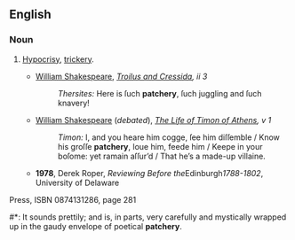 ==English==

===Noun===
{{en-noun|-}}

# [[hypocrisy|Hypocrisy]], [[trickery]].
#* {{ca.|1602}} [[w:William Shakespeare|William Shakespeare]], ''[[w:Troilus and Cressida|Troilus and Cressida]], ii 3''
#*: ''Thersites:'' Here is ſuch '''patchery''', ſuch juggling and ſuch knavery!
#* {{a.|1623}} [[w:William Shakespeare|William Shakespeare]] (''debated''), ''[[w:The Life of Timon of Athens |The Life of Timon of Athens]], v 1''
#*: ''Timon:'' I, and you heare him cogge, ſee him diſſemble<!--,--> / Know his groſſe '''patchery''', loue him, feede him<!--,--> / Keepe in your boſome: yet ramain aſſur’d / That he’s a made-up villaine.
#* '''1978''', Derek Roper, ''Reviewing Before the ''Edinburgh'' 1788-1802'', University of Delaware
Press, ISBN 0874131286, page 281
#*: It sounds prettily; and is, in parts, very carefully and mystically wrapped up in the gaudy envelope of poetical '''patchery'''.